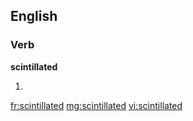 ==English==

===Verb===
'''scintillated'''

# {{past of|scintillate}}

[[fr:scintillated]]
[[mg:scintillated]]
[[vi:scintillated]]